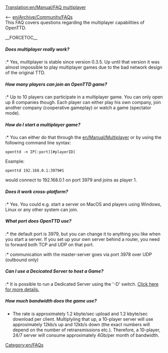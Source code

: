 [[Translation:en/Manual/FAQ multiplayer]]
[[Category:en/FAQs]]

<-- [[en/Archive/Community/FAQ]]s<br/>
This FAQ covers questions regarding the multiplayer capabilities of OpenTTD.

__FORCETOC__
=====Does multiplayer really work?=====
:* Yes, multiplayer is stable since version 0.3.5. Up until that version it was almost impossible to play multiplayer games due to the bad network design of the original TTD.

=====How many players can join an OpenTTD game?=====
:* Up to 10 players can participate in a multiplayer game. You can only open up 8 companies though. Each player can either play his own company, join another company (cooperative gameplay) or watch a game (spectator mode).

=====How do I start a multiplayer game?=====
:* You can either do that through the [[en/Manual/Multiplayer]] or by using the following command line syntax:
<pre>openttd -n IP[:port][#playerID]</pre>
Example:
<pre>openttd 192.168.0.1:3979#1</pre> would connect to 192.168.0.1 on port 3979 and joins as player 1.

=====Does it work cross-platform?=====
:* Yes. You could e.g. start a server on MacOS and players using Windows, Linux or any other system can join.

=====What port does OpenTTD use?=====
:* the default port is 3979, but you can change it to anything you like when you start a server. If you set up your own server behind a router, you need to forward both TCP and UDP on that port.
:* communication with the master-server goes via port 3978 over UDP (outbound only)

=====Can I use a Decicated Server to host a Game?=====
:* It is possible to run a Dedicated Server using the '-D' switch. [[en/Manual/Dedicated server|Click here for more details.]]

=====How much bandwidth does the game use?=====
* The rate is approximately 1.2 kbyte/sec upload and 1.2 kbyte/sec download per client.  Multiplyiing that up, a 10-player server will use approximately 12kb/s up and 12kb/s down (the exact numbers will depend on the number of retransmissions etc.).  Therefore, a 10-player, 24/7 server will consume approximately 4Gb/per month of bandwidth.